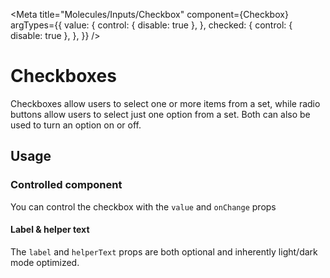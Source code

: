 

<Meta
  title="Molecules/Inputs/Checkbox"
  component={Checkbox}
  argTypes={{
    value: {
      control: { disable: true },
    },
    checked: {
      control: { disable: true },
    },
  }}
/>

# Checkboxes

Checkboxes allow users to select one or more items from a set, while radio buttons allow users to select just one option
from a set. Both can also be used to turn an option on or off.

## Usage

### Controlled component

You can control the checkbox with the `value` and `onChange` props

#### Label & helper text

The `label` and `helperText` props are both optional and inherently light/dark mode optimized.

<Canvas>
  <Story name="Checkbox" story={stories.checkbox} />
</Canvas>

<ArgsTable story="Checkbox" />
